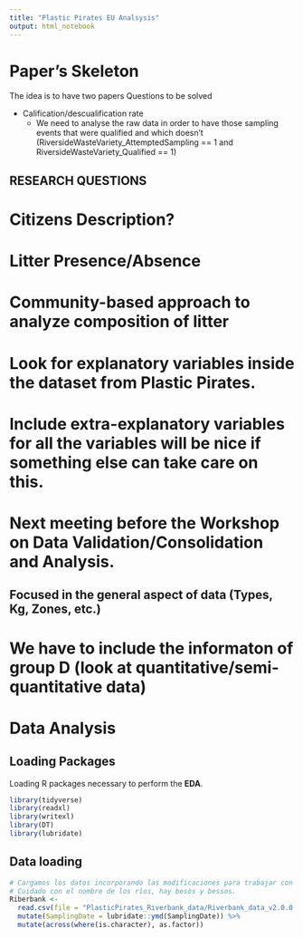```yaml
---
title: "Plastic Pirates EU Analsysis"
output: html_notebook
---
```


# Paper's Skeleton
The idea is to have two papers
Questions to be solved

* Calification/descualification rate
  * We need to analyse the raw data in order to have those sampling events that were qualified and which doesn't (RiversideWasteVariety_AttemptedSampling == 1 and RiversideWasteVariety_Qualified == 1)
  

## RESEARCH QUESTIONS

# Citizens Description?

# Litter Presence/Absence

# Community-based approach to analyze composition of litter

# Look for explanatory variables inside the dataset from Plastic Pirates.

# Include extra-explanatory variables for all the variables will be nice if something else can take care on this.

# Next meeting before the Workshop on Data Validation/Consolidation and Analysis.
## Focused in the general aspect of data (Types, Kg, Zones, etc.)

# We have to include the informaton of group D (look at quantitative/semi-quantitative data)

# Data Analysis

## Loading Packages

Loading R packages necessary to perform the __EDA__.

```r
library(tidyverse)
library(readxl)
library(writexl)
library(DT)
library(lubridate)
```

## Data loading

```r
# Cargamos los datos incorporando las modificaciones para trabajar con él
# Cuidado con el nombre de los ríos, hay besòs y bessos.
Riberbank <- 
  read.csv(file = "PlasticPirates_Riverbank_data/Riverbank_data_v2.0.0.csv", header = TRUE, sep = ",", na.strings = "na") %>% 
  mutate(SamplingDate = lubridate::ymd(SamplingDate)) %>% 
  mutate(across(where(is.character), as.factor))

```

